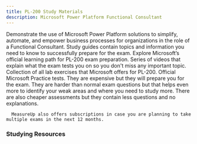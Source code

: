 ```yaml
---
title: PL-200 Study Materials
description: Microsoft Power Platform Functional Consultant
---
```


<Card title="Get Started" icon="star"> 
  <LinkCard title="Exam PL-200: Microsoft Power Platform Functional Consultant" href="https://learn.microsoft.com/en-us/credentials/certifications/power-platform-functional-consultant-associate?WT.mc_id=studentamb_165290" target="_blank"/>
      Demonstrate the use of Microsoft Power Platform solutions to simplify, automate, and empower business processes for organizations in the role of a Functional Consultant.
  <LinkCard title="PL-200 Study Guide" href="https://learn.microsoft.com/credentials/certifications/resources/study-guides/pl-200?WT.mc_id=studentamb_165290" target="_blank"/>
      Study guides contain topics and information you need to know to successfully prepare for the exam.
  <LinkCard title="Microsoft Learn" href="https://learn.microsoft.com/en-us/training/courses/pl-200t00?WT.mc_id=studentamb_165290" target="_blank"/>
      Explore Microsoft’s official learning path for PL-200 exam preparation.
  <LinkCard title="Exam Readiness Zone" href="https://learn.microsoft.com/en-us/shows/exam-readiness-zone/preparing-for-pl-200-configure-microsoft-dataverse-1-of-6?WT.mc_id=studentamb_165290" target="_blank"/>
      Series of videos that explain what the exam tests you on so you don't miss any important topic.
  <LinkCard title="GitHub Labs" href="https://github.com/MicrosoftLearning/PL-200-Power-Platform-Functional-Consultant/tree/master/Instructions/Labs" target="_blank"/>
      Collection of all lab exercises that Microsoft offers for PL-200.
</Card>

<Card title="MeasureUp Practice Tests" icon="open-book"> 
<CardGrid>
  <LinkCard title="MeasureUp Assessment" href="https://www.measureup.com/assessment-pl-200-microsoft-power-platform-functional-consultant.html#u44" target="_blank"/>
  <LinkCard title="MeasureUp Practice Test" href="https://www.measureup.com/microsoft-practice-test-pl-200-microsoft-power-platform-functional-consultant.html#u44" target="_blank"/>
</CardGrid>
  <LinkCard title="MeasureUp Subscriptions" href="https://www.measureup.com/subscription-plans-for-individuals#u44" target="_blank"/>
      Official Microsoft Practice tests. They are expensive but they will prepare you for the exam. They are harder than normal exam questions but that helps 
      even more to identify your weak areas and where you need to study more. There are also cheaper assessments but they contain less questions and no explanations.

      MeasureUp also offers subscriptions in case you are planning to take multiple exams in the next 12 months. 
</Card>

### Studying Resources

<Tabs>

  <TabItem label="Text">
  <CardGrid>
    <LinkCard title="Microsoft Learn" href="https://learn.microsoft.com/en-us/training/courses/pl-200t00?WT.mc_id=studentamb_165290" target="_blank"/>
  </CardGrid>
  </TabItem>

  <TabItem label="Videos">
  <CardGrid>
    <LinkCard title="Microsoft Virtual Training Day - Rapidly Build Apps" href="https://events.microsoft.com/en-us/allevents/?language=English&clientTimeZone=1&search=Microsoft%20Power%20Platform%20Virtual%20Training%20Day:%20Rapidly%20Build%20Apps" target="_blank"/>
  </CardGrid>
  </TabItem>

  <TabItem label="Paid">
  <CardGrid>
    <LinkCard title="Pluralsight Course" href="https://www.pluralsight.com/paths/microsoft-power-platform-functional-consultant-pl-200" target="_blank"/>
    <LinkCard title="LinkedIn Learning Course by Rishona Elijah" href="https://www.linkedin.com/learning/cert-prep-power-platform-functional-consultant-associate-pl-200" target="_blank"/>
  </CardGrid>
  </TabItem>

  <TabItem label="Tests">
  <CardGrid>
    <LinkCard title="MS Learn Practice Assessment" href="https://learn.microsoft.com/certifications/exams/pl-200/practice/assessment?assessment-type=practice&assessmentId=64&WT.mc_id=studentamb_165290" target="_blank"/>
    <LinkCard title="MeasureUp Practice Tests" href="https://www.measureup.com/microsoft-practice-test-pl-200-microsoft-power-platform-functional-consultant.html#u44" target="_blank"/> 
    <LinkCard title="MeasureUp Assessment" href="https://www.measureup.com/assessment-pl-200-microsoft-power-platform-functional-consultant.html#u44" target="_blank"/>
    <LinkCard title="Whizlab Practice Tests" href="https://www.whizlabs.com/microsoft-power-functional-consultant-pl-200-certification/" target="_blank"/>
  </CardGrid>
  </TabItem>

  <TabItem label="Misc">
  <CardGrid>
  </CardGrid>
  </TabItem>
  
</Tabs>
